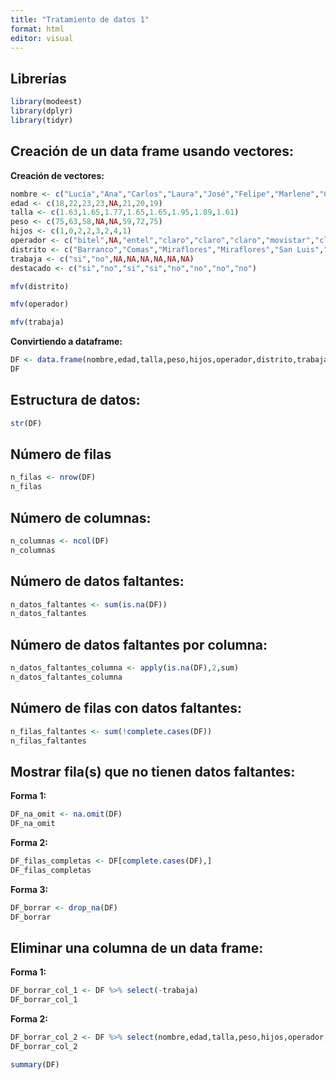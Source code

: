 ```yaml
---
title: "Tratamiento de datos 1"
format: html
editor: visual
---
```


## Librerías

```r
library(modeest)
library(dplyr)
library(tidyr)
```

## Creación de un data frame usando vectores:

**Creación de vectores:**

```r
nombre <- c("Lucía","Ana","Carlos","Laura","José","Felipe","Marlene","Cecilia")
edad <- c(18,22,23,23,NA,21,20,19)
talla <- c(1.63,1.65,1.77,1.65,1.65,1.95,1.89,1.61)
peso <- c(75,63,58,NA,NA,59,72,75)
hijos <- c(1,0,2,2,3,2,4,1)
operador <- c("bitel",NA,"entel","claro","claro","claro","movistar","claro")
distrito <- c("Barranco","Comas","Miraflores","Miraflores","San Luis","Comas","Lince","La Victoria")
trabaja <- c("si","no",NA,NA,NA,NA,NA,NA)
destacado <- c("si","no","si","si","no","no","no","no")
```

```r
mfv(distrito)
```

```r
mfv(operador)
```

```r
mfv(trabaja)
```

**Convirtiendo a dataframe:**

```r
DF <- data.frame(nombre,edad,talla,peso,hijos,operador,distrito,trabaja,destacado)
DF
```

## Estructura de datos:

```r
str(DF)
```

## Número de filas

```r
n_filas <- nrow(DF)
n_filas
```

## Número de columnas:

```r
n_columnas <- ncol(DF)
n_columnas
```

## Número de datos faltantes:

```r
n_datos_faltantes <- sum(is.na(DF))
n_datos_faltantes
```

## Número de datos faltantes por columna:

```r
n_datos_faltantes_columna <- apply(is.na(DF),2,sum)
n_datos_faltantes_columna
```

## Número de filas con datos faltantes:

```r
n_filas_faltantes <- sum(!complete.cases(DF))
n_filas_faltantes
```

## Mostrar fila(s) que no tienen datos faltantes:

**Forma 1:**

```r
DF_na_omit <- na.omit(DF)
DF_na_omit
```

**Forma 2:**

```r
DF_filas_completas <- DF[complete.cases(DF),]
DF_filas_completas
```

**Forma 3:**

```r
DF_borrar <- drop_na(DF)
DF_borrar
```

## Eliminar una columna de un data frame:

**Forma 1:**

```r
DF_borrar_col_1 <- DF %>% select(-trabaja)
DF_borrar_col_1
```

**Forma 2:**

```r
DF_borrar_col_2 <- DF %>% select(nombre,edad,talla,peso,hijos,operador,distrito,destacado)
DF_borrar_col_2
```

```r
summary(DF)
```
